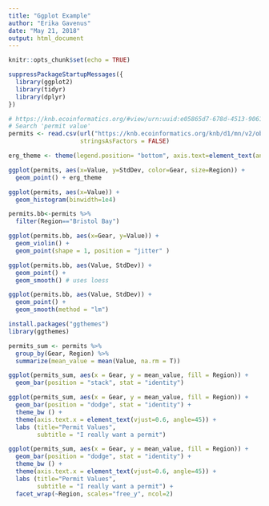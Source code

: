 ```yaml
---
title: "Ggplot Example"
author: "Erika Gavenus"
date: "May 21, 2018"
output: html_document
---
```


```r
knitr::opts_chunk$set(echo = TRUE)
```

```r
suppressPackageStartupMessages({
  library(ggplot2)
  library(tidyr)
  library(dplyr)
})
```

``` r

# https://knb.ecoinformatics.org/#view/urn:uuid:e05865d7-678d-4513-9061-2ab7d979f8e7
# Search 'permit value'
permits <- read.csv(url("https://knb.ecoinformatics.org/knb/d1/mn/v2/object/urn%3Auuid%3Aa3c58bd6-481e-4c64-aa93-795df10a4664", method = "libcurl"),
                    stringsAsFactors = FALSE)

```

```r
erg_theme <- theme(legend.position= "bottom", axis.text=element_text(angle=45)) # insert this before ggplot

```


```r
ggplot(permits, aes(x=Value, y=StdDev, color=Gear, size=Region)) + 
  geom_point() + erg_theme
```
```r
ggplot(permits, aes(x=Value)) +
  geom_histogram(binwidth=1e4)

```

```r
permits.bb<-permits %>%
  filter(Region=="Bristol Bay")

ggplot(permits.bb, aes(x=Gear, y=Value)) +
  geom_violin() +
  geom_point(shape = 1, position = "jitter" )
```
```r

ggplot(permits.bb, aes(Value, StdDev)) + 
  geom_point() +
  geom_smooth() # uses loess

ggplot(permits.bb, aes(Value, StdDev)) + 
  geom_point() +
  geom_smooth(method = "lm")

```
```r
install.packages("ggthemes")
library(ggthemes)
```

```r
permits_sum <- permits %>% 
  group_by(Gear, Region) %>% 
  summarize(mean_value = mean(Value, na.rm = T))

ggplot(permits_sum, aes(x = Gear, y = mean_value, fill = Region)) +
  geom_bar(position = "stack", stat = "identity")

ggplot(permits_sum, aes(x = Gear, y = mean_value, fill = Region)) +
  geom_bar(position = "dodge", stat = "identity") + 
  theme_bw () +
  theme(axis.text.x = element_text(vjust=0.6, angle=45)) +
  labs (title="Permit Values", 
        subtitle = "I really want a permit")
```
```r
ggplot(permits_sum, aes(x = Gear, y = mean_value, fill = Region)) +
  geom_bar(position = "dodge", stat = "identity") + 
  theme_bw () +
  theme(axis.text.x = element_text(vjust=0.6, angle=45)) +
  labs (title="Permit Values", 
        subtitle = "I really want a permit") +
  facet_wrap(~Region, scales="free_y", ncol=2)

```


